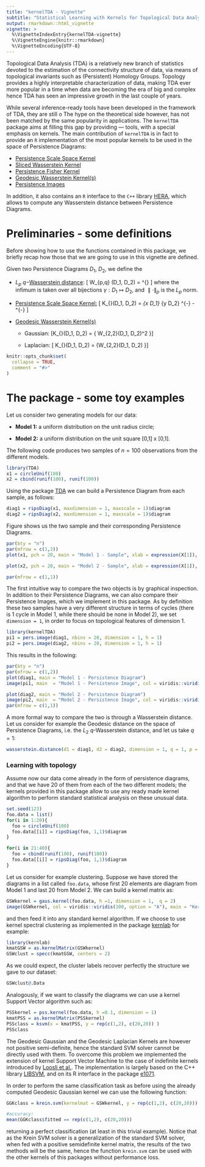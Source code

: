 ```yaml
---
title: "kernelTDA - Vignette"
subtitle: "Statistical Learning with Kernels for Topological Data Analysis"
output: rmarkdown::html_vignette
vignette: >
  %\VignetteIndexEntry{kernelTDA-vignette}
  %\VignetteEngine{knitr::rmarkdown}
  %\VignetteEncoding{UTF-8}
---
```


Topological Data Analysis (TDA) is a relatively new branch of statistics devoted to the estimation of the connectivity structure of data, via means of topological invariants such as (Persistent) Homology Groups. Topology provides a highly interpretable characterization of data, making TDA ever more popular in a time when data are becoming the era of big and complex hence TDA has seen an impressive growth in the last couple of years. 


While several inference-ready tools have been developed in the framework of TDA, they are still o The hype on the theoretical side however, has not been matched by the same popularity in applications. 
The `kernelTDA` package aims at filling this gap by providing --- tools, with a special emphasis on kernels. The main contribution of `kernelTDA` is in fact to provide an `R` implementation of the most popular kernels to be used in the space of Persistence Diagrams:

* [Persistence Scale Space Kernel](http://openaccess.thecvf.com/content_cvpr_2015/papers/Reininghaus_A_Stable_Multi-Scale_2015_CVPR_paper.pdf)
* [Sliced Wasserstein Kernel](https://dl.acm.org/citation.cfm?id=3305450)
* [Persistence Fisher Kernel](http://papers.nips.cc/paper/8205-persistence-fisher-kernel-a-riemannian-manifold-kernel-for-persistence-diagrams.pdf)
* [Geodesic Wasserstein Kernel(s)](https://arxiv.org/abs/1709.07100)
* [Persistence Images](http://www.jmlr.org/papers/volume18/16-337/16-337.pdf)


In addition, it also contains an `R` interface to the `C++` library [HERA](https://bitbucket.org/grey_narn/hera/src/master/), which allows to compute any Wasserstein distance between Persistence Diagrams. 

# Preliminaries - some definitions

Before showing how to use the functions contained in this package, we briefly recap how those that we are going to use in this vignette are defined. 


Given two Persistence Diagrams $D_1$, $D_2$, we define the

* $L_p$ $q-$[Wasserstein distance](https://dl.acm.org/citation.cfm?id=3064175): \[ W_{p,q} (D_1, D_2) =  \left[ \inf_{\gamma} \sum _{x\in D_1 } \parallel x - \gamma (x)\parallel_p^q \right]^{\frac{1}{q}}
\] where the infimum is taken over all bijections $\gamma : D_1 \mapsto D_2$, and $\parallel \cdot\parallel_p$ is the $L_p$ norm. 


* [Persistence Scale Space Kernel:](http://openaccess.thecvf.com/content_cvpr_2015/papers/Reininghaus_A_Stable_Multi-Scale_2015_CVPR_paper.pdf)
\[
K_{\text{PSS}}(D_1, D_2) = \frac{1}{8\pi\sigma}\sum_{x \in D_1} \sum_{y \in D_2} \mathtt{e}^{-\frac{\parallel x-y \parallel ^2}{8\sigma}} - \mathtt{e}^{-\frac{\parallel x-\bar{y} \parallel^2}{8\sigma}} 
\]

* [Geodesic Wasserstein Kernel(s)](https://arxiv.org/abs/1709.07100)

    - Gaussian: 
      \[K_{\text{GG}}(D_1, D_2) = \exp\left\{\frac{1}{h} W_{2,2}(D_1, D_2)^2 \right\}\] 
      
    - Laplacian: 
      \[ K_{\text{GL}}(D_1, D_2) = \exp\left\{\frac{1}{h}W_{2,2}(D_1, D_2) \right\}\]


```r
knitr::opts_chunk$set(
  collapse = TRUE,
  comment = "#>"
)
```

# The package - some toy examples 

Let us consider two generating models for our data:

* **Model 1:** a uniform distribution on the unit radius circle;

* **Model 2:** a uniform distribution on the unit square [0,1] x [0,1].

The following code produces two samples of $n=100$ observations from the different models.
```r
library(TDA)
x1 = circleUnif(100)
x2 = cbind(runif(100), runif(100))
```
Using the package [TDA]() we can build a Persistence Diagram from each sample, as follows:
```r
diag1 = ripsDiag(x1, maxdimension = 1, maxscale = 1)$diagram
diag2 = ripsDiag(x2, maxdimension = 1, maxscale = 1)$diagram
```

Figure shows us the two sample and their corresponding Persistence Diagrams. 
```r
par(bty = "n")
par(mfrow = c(1,2))
plot(x1, pch = 20, main = "Model 1 - Sample", xlab = expression(X[1]), ylab = expression(X[2]))

plot(x2, pch = 20, main = "Model 2 - Sample", xlab = expression(X[1]), ylab = expression(X[2]))

par(mfrow = c(1,1))
```

The first intuitive way to compare the two objects is by graphical inspection. In addition to their Persistence Diagrams, we can also compare their Persistence Images, which we implement in this package. As by definition these two samples have a very different structure in terms of cycles (there is $1$ cycle in Model $1$, while there should be none in Model $2$), we set `dimension = 1`, in order to focus on topological features of dimension $1$.

```r
library(kernelTDA)
pi1 = pers.image(diag1, nbins = 20, dimension = 1, h = 1)
pi2 = pers.image(diag2, nbins = 20, dimension = 1, h = 1)
```


This results in the following: 

```r
par(bty = "n")
par(mfrow = c(1,2))
plot(diag1, main = "Model 1 - Persistence Diagram")
image(pi1, main  = "Model 1 - Persistence Image", col = viridis::viridis(100))

plot(diag2, main = "Model 2 - Persistence Diagram")
image(pi2, main  = "Model 2 - Persistence Image", col = viridis::viridis(100))
par(mfrow = c(1,1))
```

A more formal way to compare the two is through a Wasserstein distance. Let us consider for example the Geodesic distance on the space of Persistence Diagrams, i.e. the $L_2$ $q$-Wasserstein distance, and let us take $q = 1$:

```r
wasserstein.distance(d1 = diag1, d2 = diag2, dimension = 1, q = 1, p = 2)
```



### Learning with topology
Assume now our data come already in the form of persistence diagrams, and that we have $20$ of them from each of the two different models; the kernels provided in this package allow to use any ready made kernel algorithm to perform standard statistical analysis on these unusual data.

```r
set.seed(123)
foo.data = list()
for(i in 1:20){
  foo = circleUnif(100)
  foo.data[[i]] = ripsDiag(foo, 1,1)$diagram
}

for(i in 21:40){
  foo = cbind(runif(100), runif(100))
  foo.data[[i]] = ripsDiag(foo, 1,1)$diagram
}
```

Let us consider for example clustering. Suppose we have stored the diagrams in a list called `foo.data`, whose first $20$ elements are diagram from Model $1$ and last $20$ from Model $2$. We can build a kernel matrix as: 

```r
GSWkernel = gaus.kernel(foo.data, h =1, dimension = 1,  q = 2)
image(GSWkernel, col = viridis::viridis(100, option = "A"), main = "Kernel Matrix", axes = F)

```

and then feed it into any standard kernel algorithm. If we choose to use kernel spectral clustering as implemented in the package [kernlab](https://cran.r-project.org/web/packages/kernlab/index.html) for example:

```r
library(kernlab)
kmatGSW = as.kernelMatrix(GSWkernel)
GSWclust = specc(kmatGSW, centers = 2)
```

As we could expect, the cluster labels recover perfectly the structure we gave to our dataset:
```r
GSWclust@.Data
```

Analogously, if we want to classify the diagrams we can use a kernel Support Vector algorithm such as: 

```r
PSSkernel = pss.kernel(foo.data, h =0.1, dimension = 1)
kmatPSS = as.kernelMatrix(PSSkernel)
PSSclass = ksvm(x = kmatPSS, y = rep(c(1,2), c(20,20)) )
PSSclass
```


The Geodesic Gaussian and the Geodesic Laplacian Kernels are however not positive semi-definite, hence the standard SVM solver cannot be directly used with them. To overcome this problem we implemented the extension of kernel Support Vector Machine to the case of indefinite kernels introduced by [Loosli et al.](https://hal.archives-ouvertes.fr/hal-01593553/document). The implementation is largely based on the C++ library [LIBSVM](https://www.csie.ntu.edu.tw/~cjlin/libsvm/), and on its R interface in the package [e1071](https://cran.r-project.org/web/packages/e1071/index.html).

In order to perform the same classification task as before using the already computed Geodesic Gaussian kernel we can use the following function:
```r
GGKclass = krein.svm(kernelmat = GSWkernel, y = rep(c(1,2), c(20,20)))

#accuracy:
mean(GGKclass$fitted == rep(c(1,2), c(20,20)))
```
returning a perfect classification (at least in this trivial example).
Notice that as the Krein SVM solver is a generalization of the standard SVM solver, when fed with a positive semidefinite kernel matrix, the results of the two methods will be the same, hence the function `krein.svm` can be used with the other kernels of this packages without performance loss. 
